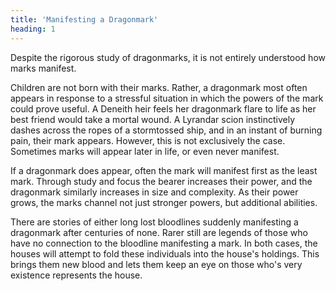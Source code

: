 ```yaml
---
title: 'Manifesting a Dragonmark'
heading: 1
---
```


Despite the rigorous study of dragonmarks, it is not entirely understood how marks manifest.

Children are not born with their marks. Rather, a dragonmark most often appears in response to a stressful situation in which the powers of the mark could prove useful. A Deneith heir feels her dragonmark flare to life as her best friend would take a mortal wound. A Lyrandar scion instinctively dashes across the ropes of a stormtossed ship, and in an instant of burning pain, their mark appears. However, this is not exclusively the case. Sometimes marks will appear later in life, or even never manifest.

If a dragonmark does appear, often the mark will manifest first as the least mark. Through study and focus the bearer increases their power, and the dragonmark similarly increases in size and complexity. As their power grows, the marks channel not just stronger powers, but additional abilities.

There are stories of either long lost bloodlines suddenly manifesting a dragonmark after centuries of none. Rarer still are legends of those who have no connection to the bloodline manifesting a mark. In both cases, the houses will attempt to fold these individuals into the house's holdings. This brings them new blood and lets them keep an eye on those who's very existence represents the house.